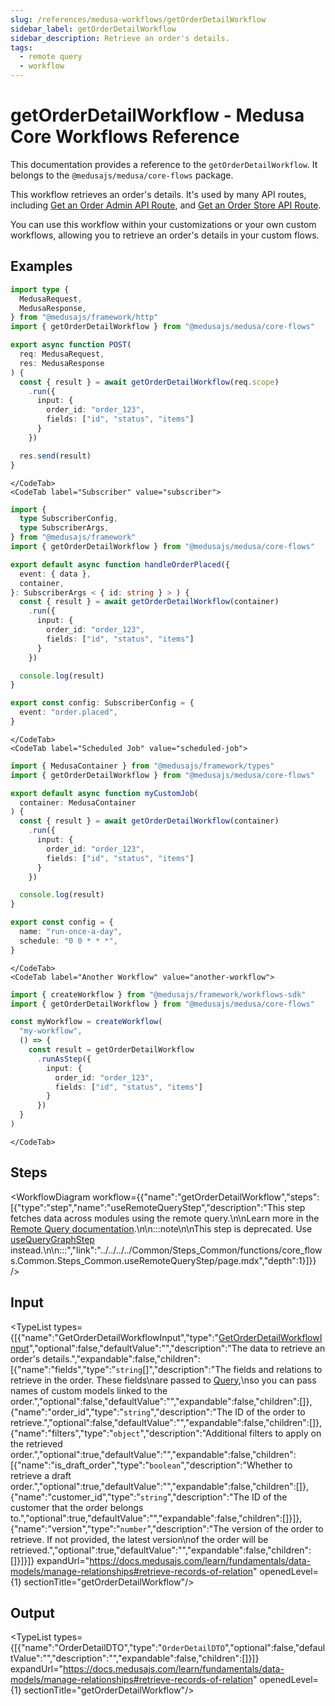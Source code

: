```yaml
---
slug: /references/medusa-workflows/getOrderDetailWorkflow
sidebar_label: getOrderDetailWorkflow
sidebar_description: Retrieve an order's details.
tags:
  - remote query
  - workflow
---
```



# getOrderDetailWorkflow - Medusa Core Workflows Reference

This documentation provides a reference to the `getOrderDetailWorkflow`. It belongs to the `@medusajs/medusa/core-flows` package.

This workflow retrieves an order's details. It's used by many API routes, including
[Get an Order Admin API Route](https://docs.medusajs.com/api/admin#orders\_getordersid), and
[Get an Order Store API Route](https://docs.medusajs.com/api/store#orders\_getordersid).

You can use this workflow within your customizations or your own custom workflows, allowing you to retrieve an 
order's details in your custom flows.

<SourceCodeLink link="https://github.com/medusajs/medusa/blob/3e617155977e9bfd2f5318a9ab5eedea24664e0c/packages/core/core-flows/src/order/workflows/get-order-detail.ts#L71" />

## Examples

<CodeTabs group="workflow-exection">
    <CodeTab label="API Route" value="api-route">
    
```ts title="src/api/workflow/route.ts"
import type {
  MedusaRequest,
  MedusaResponse,
} from "@medusajs/framework/http"
import { getOrderDetailWorkflow } from "@medusajs/medusa/core-flows"

export async function POST(
  req: MedusaRequest,
  res: MedusaResponse
) {
  const { result } = await getOrderDetailWorkflow(req.scope)
    .run({
      input: {
        order_id: "order_123",
        fields: ["id", "status", "items"]
      }
    })

  res.send(result)
}
```

    </CodeTab>
    <CodeTab label="Subscriber" value="subscriber">
    
```ts title="src/subscribers/order-placed.ts"
import {
  type SubscriberConfig,
  type SubscriberArgs,
} from "@medusajs/framework"
import { getOrderDetailWorkflow } from "@medusajs/medusa/core-flows"

export default async function handleOrderPlaced({
  event: { data },
  container,
}: SubscriberArgs < { id: string } > ) {
  const { result } = await getOrderDetailWorkflow(container)
    .run({
      input: {
        order_id: "order_123",
        fields: ["id", "status", "items"]
      }
    })

  console.log(result)
}

export const config: SubscriberConfig = {
  event: "order.placed",
}
```

    </CodeTab>
    <CodeTab label="Scheduled Job" value="scheduled-job">
    
```ts title="src/jobs/message-daily.ts"
import { MedusaContainer } from "@medusajs/framework/types"
import { getOrderDetailWorkflow } from "@medusajs/medusa/core-flows"

export default async function myCustomJob(
  container: MedusaContainer
) {
  const { result } = await getOrderDetailWorkflow(container)
    .run({
      input: {
        order_id: "order_123",
        fields: ["id", "status", "items"]
      }
    })

  console.log(result)
}

export const config = {
  name: "run-once-a-day",
  schedule: "0 0 * * *",
}
```

    </CodeTab>
    <CodeTab label="Another Workflow" value="another-workflow">
    
```ts title="src/workflows/my-workflow.ts"
import { createWorkflow } from "@medusajs/framework/workflows-sdk"
import { getOrderDetailWorkflow } from "@medusajs/medusa/core-flows"

const myWorkflow = createWorkflow(
  "my-workflow",
  () => {
    const result = getOrderDetailWorkflow
      .runAsStep({
        input: {
          order_id: "order_123",
          fields: ["id", "status", "items"]
        }
      })
  }
)
```

    </CodeTab>
  </CodeTabs>

## Steps

<WorkflowDiagram workflow={{"name":"getOrderDetailWorkflow","steps":[{"type":"step","name":"useRemoteQueryStep","description":"This step fetches data across modules using the remote query.\n\nLearn more in the [Remote Query documentation](https://docs.medusajs.com/learn/fundamentals/module-links/query).\n\n:::note\n\nThis step is deprecated. Use [useQueryGraphStep](../../../../Common/Steps_Common/functions/core_flows.Common.Steps_Common.useQueryGraphStep/page.mdx) instead.\n\n:::","link":"../../../../Common/Steps_Common/functions/core_flows.Common.Steps_Common.useRemoteQueryStep/page.mdx","depth":1}]}} />

## Input

<TypeList types={[{"name":"GetOrderDetailWorkflowInput","type":"[GetOrderDetailWorkflowInput](../../../../types/core_flows.GetOrderDetailWorkflowInput/page.mdx)","optional":false,"defaultValue":"","description":"The data to retrieve an order's details.","expandable":false,"children":[{"name":"fields","type":"`string`[]","description":"The fields and relations to retrieve in the order. These fields\nare passed to [Query](https://docs.medusajs.com/learn/fundamentals/module-links/query),\nso you can pass names of custom models linked to the order.","optional":false,"defaultValue":"","expandable":false,"children":[]},{"name":"order_id","type":"`string`","description":"The ID of the order to retrieve.","optional":false,"defaultValue":"","expandable":false,"children":[]},{"name":"filters","type":"`object`","description":"Additional filters to apply on the retrieved order.","optional":true,"defaultValue":"","expandable":false,"children":[{"name":"is_draft_order","type":"`boolean`","description":"Whether to retrieve a draft order.","optional":true,"defaultValue":"","expandable":false,"children":[]},{"name":"customer_id","type":"`string`","description":"The ID of the customer that the order belongs to.","optional":true,"defaultValue":"","expandable":false,"children":[]}]},{"name":"version","type":"`number`","description":"The version of the order to retrieve. If not provided, the latest version\nof the order will be retrieved.","optional":true,"defaultValue":"","expandable":false,"children":[]}]}]} expandUrl="https://docs.medusajs.com/learn/fundamentals/data-models/manage-relationships#retrieve-records-of-relation" openedLevel={1} sectionTitle="getOrderDetailWorkflow"/>

## Output

<TypeList types={[{"name":"OrderDetailDTO","type":"`OrderDetailDTO`","optional":false,"defaultValue":"","description":"","expandable":false,"children":[]}]} expandUrl="https://docs.medusajs.com/learn/fundamentals/data-models/manage-relationships#retrieve-records-of-relation" openedLevel={1} sectionTitle="getOrderDetailWorkflow"/>
